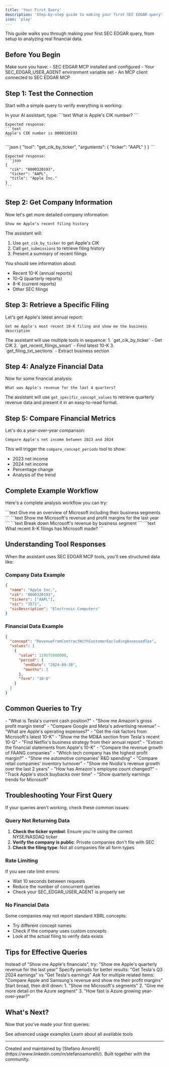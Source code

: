 ```yaml
---
title: 'Your First Query'
description: 'Step-by-step guide to making your first SEC EDGAR query'
icon: 'play'
---
```


This guide walks you through making your first SEC EDGAR query, from setup to analyzing real financial data.

## Before You Begin

<Check>
  Make sure you have:
  - SEC EDGAR MCP installed and configured
  - Your SEC_EDGAR_USER_AGENT environment variable set
  - An MCP client connected to SEC EDGAR MCP
</Check>

## Step 1: Test the Connection

Start with a simple query to verify everything is working:

<Tabs>
  <Tab title="Natural Language">
    In your AI assistant, type:
    ```text
    What is Apple's CIK number?
    ```
    
    Expected response:
    ```text
    Apple's CIK number is 0000320193
    ```
  </Tab>
  
  <Tab title="Direct Tool Call">
    ```json
    {
      "tool": "get_cik_by_ticker",
      "arguments": {
        "ticker": "AAPL"
      }
    }
    ```
    
    Expected response:
    ```json
    {
      "cik": "0000320193",
      "ticker": "AAPL",
      "title": "Apple Inc."
    }
    ```
  </Tab>
</Tabs>

## Step 2: Get Company Information

Now let's get more detailed company information:

```text
Show me Apple's recent filing history
```

The assistant will:
1. Use `get_cik_by_ticker` to get Apple's CIK
2. Call `get_submissions` to retrieve filing history
3. Present a summary of recent filings

You should see information about:
- Recent 10-K (annual reports)
- 10-Q (quarterly reports)
- 8-K (current reports)
- Other SEC filings

## Step 3: Retrieve a Specific Filing

Let's get Apple's latest annual report:

```text
Get me Apple's most recent 10-K filing and show me the business description
```

<Info>
  The assistant will use multiple tools in sequence:
  1. `get_cik_by_ticker` - Get CIK
  2. `get_recent_filings_smart` - Find latest 10-K
  3. `get_filing_txt_sections` - Extract business section
</Info>

## Step 4: Analyze Financial Data

Now for some financial analysis:

```text
What was Apple's revenue for the last 4 quarters?
```

The assistant will use `get_specific_concept_values` to retrieve quarterly revenue data and present it in an easy-to-read format.

## Step 5: Compare Financial Metrics

Let's do a year-over-year comparison:

```text
Compare Apple's net income between 2023 and 2024
```

This will trigger the `compare_concept_periods` tool to show:
- 2023 net income
- 2024 net income
- Percentage change
- Analysis of the trend

## Complete Example Workflow

Here's a complete analysis workflow you can try:

<Steps>
  <Step title="Company Overview">
    ```text
    Give me an overview of Microsoft including their business segments
    ```
  </Step>
  
  <Step title="Financial Performance">
    ```text
    Show me Microsoft's revenue and profit margins for the last year
    ```
  </Step>
  
  <Step title="Segment Analysis">
    ```text
    Break down Microsoft's revenue by business segment
    ```
  </Step>
  
  <Step title="Recent News">
    ```text
    What recent 8-K filings has Microsoft made?
    ```
  </Step>
</Steps>

## Understanding Tool Responses

When the assistant uses SEC EDGAR MCP tools, you'll see structured data like:

### Company Data Example
```json
{
  "name": "Apple Inc.",
  "cik": "0000320193",
  "tickers": ["AAPL"],
  "sic": "3571",
  "sicDescription": "Electronic Computers"
}
```

### Financial Data Example
```json
{
  "concept": "RevenueFromContractWithCustomerExcludingAssessedTax",
  "values": [
    {
      "value": 119575000000,
      "period": {
        "endDate": "2024-09-30",
        "months": 3
      },
      "form": "10-Q"
    }
  ]
}
```

## Common Queries to Try

<AccordionGroup>
  <Accordion title="Financial Metrics" icon="chart-line">
    - "What is Tesla's current cash position?"
    - "Show me Amazon's gross profit margin trend"
    - "Compare Google and Meta's advertising revenue"
    - "What are Apple's operating expenses?"
  </Accordion>
  
  <Accordion title="Filing Analysis" icon="file-search">
    - "Get the risk factors from Microsoft's latest 10-K"
    - "Show me the MD&A section from Tesla's recent 10-Q"
    - "Find Netflix's business strategy from their annual report"
    - "Extract the financial statements from Apple's 10-K"
  </Accordion>
  
  <Accordion title="Company Comparisons" icon="scale-balanced">
    - "Compare the revenue growth of FAANG companies"
    - "Which tech company has the highest profit margin?"
    - "Show me automotive companies' R&D spending"
    - "Compare retail companies' inventory turnover"
  </Accordion>
  
  <Accordion title="Time-Based Analysis" icon="clock">
    - "Show me Nvidia's revenue growth over the last 2 years"
    - "How has Amazon's employee count changed?"
    - "Track Apple's stock buybacks over time"
    - "Show quarterly earnings trends for Microsoft"
  </Accordion>
</AccordionGroup>

## Troubleshooting Your First Query

<Warning>
  If your queries aren't working, check these common issues:
</Warning>

### Query Not Returning Data

1. **Check the ticker symbol**: Ensure you're using the correct NYSE/NASDAQ ticker
2. **Verify the company is public**: Private companies don't file with SEC
3. **Check the filing type**: Not all companies file all form types

### Rate Limiting

If you see rate limit errors:
- Wait 10 seconds between requests
- Reduce the number of concurrent queries
- Check your SEC_EDGAR_USER_AGENT is properly set

### No Financial Data

Some companies may not report standard XBRL concepts:
- Try different concept names
- Check if the company uses custom concepts
- Look at the actual filing to verify data exists

## Tips for Effective Queries

<Steps>
  <Step title="Be Specific">
    Instead of "Show me Apple's financials", try:
    "Show me Apple's quarterly revenue for the last year"
  </Step>
  
  <Step title="Use Time Frames">
    Specify periods for better results:
    "Get Tesla's Q3 2024 earnings" vs "Get Tesla's earnings"
  </Step>
  
  <Step title="Combine Analyses">
    Ask for multiple related items:
    "Compare Apple and Samsung's revenue and show me their profit margins"
  </Step>
  
  <Step title="Iterate and Refine">
    Start broad, then drill down:
    1. "Show me Microsoft's segments"
    2. "Give me more detail on the Azure segment"
    3. "How fast is Azure growing year-over-year?"
  </Step>
</Steps>

## What's Next?

Now that you've made your first queries:

<CardGroup cols={2}>
  <Card
    title="Explore Examples"
    icon="flask"
    href="/usage/examples"
  >
    See advanced usage examples
  </Card>
  <Card
    title="Tool Reference"
    icon="wrench"
    href="/tools/overview"
  >
    Learn about all available tools
  </Card>
</CardGroup>

---

<Note>
Created and maintained by [Stefano Amorelli](https://www.linkedin.com/in/stefanoamorelli/). Built together with the community.
</Note>